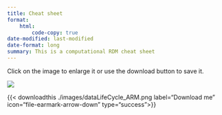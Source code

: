 ```yaml
---
title: Cheat sheet
format: 
    html:
        code-copy: true
date-modified: last-modified
date-format: long
summary: This is a computational RDM cheat sheet
---
```

<!--
https://github.com/shafayetShafee/downloadthis?tab=readme-ov-file
-->
:::{.callout-tip  appearance="simple"}
Click on the image to enlarge it or use the download button to save it.
:::

![](./images/dataLifeCycle_ARM.png){.lightbox}

{{< downloadthis ./images/dataLifeCycle_ARM.png label="Download me" icon="file-earmark-arrow-down" type="success">}}